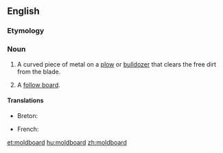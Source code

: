 ==English==
{{wikipedia}}
===Etymology===
{{compound|mold|gloss1=soil|board|lang=en}}

===Noun===
{{en-noun}}

# A curved piece of metal on a [[plow]] or [[bulldozer]] that clears the free dirt from the blade.
# {{context|founding|lang=en}} A [[follow board]].

====Translations====
{{trans-top|curved piece of metal on a plow or bulldozer}}
* Breton: {{t+|br|skouarn|f}}
{{trans-mid}}
* French: {{t+|fr|versoir|m}}
{{trans-bottom}}

[[et:moldboard]]
[[hu:moldboard]]
[[zh:moldboard]]